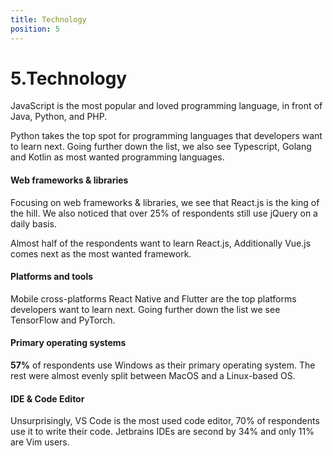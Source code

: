 ```yaml
---
title: Technology
position: 5
---
```


# 5.Technology

JavaScript is the most popular and loved programming language, in front of Java, Python, and PHP.

Python takes the top spot for programming languages that developers want to learn next. Going further down the list, we also see Typescript, Golang and Kotlin as most wanted programming languages.

<Tabs>
  <TabItem title="Popular">
    <Chart id="tech-q-2" title={false} />
  </TabItem>
  <TabItem title="Loved ">
    <Chart id="tech-q-0" title={false} />
  </TabItem>
  <TabItem title="Wanted">
    <Chart id="tech-q-1" title={false} />
  </TabItem>
</Tabs>

#### Web frameworks & libraries

Focusing on web frameworks & libraries, we see that React.js is the king of the hill. We also noticed that over 25% of respondents still use jQuery on a daily basis.

Almost half of the respondents want to learn React.js, Additionally Vue.js comes next as the most wanted framework.

<Tabs>
  <TabItem title="Popular">
    <Chart id="tech-q-3" title={false} />
  </TabItem>
  <TabItem title="Wanted">
    <Chart id="tech-q-4" title={false} />
  </TabItem>
</Tabs>

#### Platforms and tools

Mobile cross-platforms React Native and Flutter are the top platforms developers want to learn next. Going further down the list we see TensorFlow and PyTorch.

<Chart id="tech-q-6" title={false} />

#### Primary operating systems

**57%** of respondents use Windows as their primary operating system. The rest were almost evenly split between MacOS and a Linux-based OS.

<Chart id="tech-q-7" title={false} />

#### IDE & Code Editor

Unsurprisingly, VS Code is the most used code editor, 70% of respondents use it to write their code. Jetbrains IDEs are second by 34% and only 11% are Vim users.

<Chart id="tech-q-8" title={false} />
